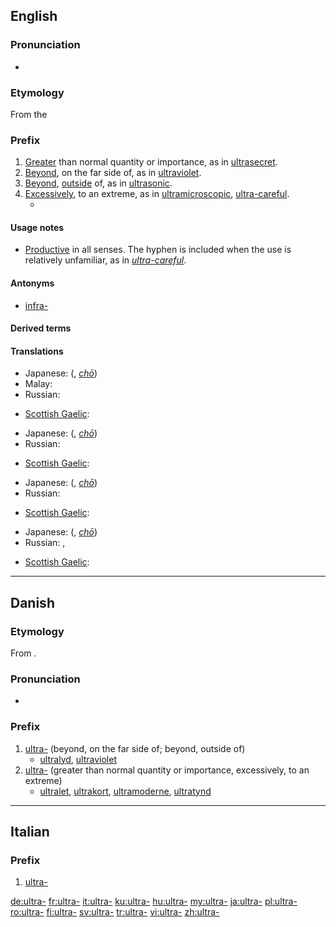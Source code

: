 {{also|ultra|ultrà}}
==English==

===Pronunciation===
* {{IPA|/ˈʌltrə/}}

===Etymology===
From the {{etyl|la|en}} {{term|ultra||lang=la|beyond}}

===Prefix===
{{en-prefix}}

# [[greater|Greater]] than normal quantity or importance, as in [[ultrasecret]].
# [[beyond|Beyond]], on the far side of, as in [[ultraviolet]].
# [[beyond|Beyond]], [[outside]] of, as in [[ultrasonic]].
# [[excessively|Excessively]], to an extreme, as in [[ultramicroscopic]], [[ultra-careful]].
#*{{quote-magazine|date=2013-05-17
|author=George Monbiot|authorlink=George Monbiot
|title=Money just makes the rich suffer
|volume=188|issue=23|page=19
|magazine={{w|The Guardian Weekly}}
|url=http://www.guardian.co.uk/commentisfree/2013/may/06/politics-envy-keenest-rich
|passage=In order to grant the rich these pleasures, the social contract is reconfigured. [&hellip;]&nbsp; The public realm is privatised, the regulations restraining the '''ultra-'''wealthy and the companies they control are abandoned, and Edwardian levels of inequality are almost fetishised.}}

====Usage notes====
* [[productive|Productive]] in all senses. The hyphen is included when the use is relatively unfamiliar, as in ''[[ultra-careful]]''.

====Antonyms====
* [[infra-]]

====Derived terms====
{{prefixsee|en}}

====Translations====
{{trans-top|greater than normal quantity or importance}}
* Japanese: {{l|ja|超}} ({{l|ja|ちょう}}, ''[[chō]]'')
* Malay: {{t|ms|ultra-}}
* Russian: {{t+|ru|сверх-|tr=sverx-|sc=Cyrl}}
{{trans-mid}}
* [[Scottish Gaelic]]: {{t|gd|os-}}
{{trans-bottom}}

{{trans-top|beyond, on the far side of}}
* Japanese: {{l|ja|超}} ({{l|ja|ちょう}}, ''[[chō]]'')
* Russian: {{t+|ru|ультра-|tr=ul’tra-|sc=Cyrl}}
{{trans-mid}}
* [[Scottish Gaelic]]: {{t|gd|os-}}
{{trans-bottom}}

{{trans-top|beyond, outside of}}
* Japanese: {{l|ja|超}} ({{l|ja|ちょう}}, ''[[chō]]'')
* Russian: {{t+|ru|сверх-|tr=sverx-|sc=Cyrl}}
{{trans-mid}}
* [[Scottish Gaelic]]: {{t|gd|os-}}
{{trans-bottom}}

{{trans-top|excessively, to an extreme}}
* Japanese: {{l|ja|超}} ({{l|ja|ちょう}}, ''[[chō]]'')
* Russian: {{t+|ru|ультра-|tr=ul’tra-|sc=Cyrl}}, {{t+|ru|сверх-|tr=sverx-|sc=Cyrl}}
{{trans-mid}}
* [[Scottish Gaelic]]: {{t|gd|os-}}
{{trans-bottom}}

----

==Danish==

===Etymology===
From {{etyl|la|da}} {{term|ultra||beyond|lang=la}}.

===Pronunciation===
* {{IPA|/ultra-/|[ˈultˢʁ̥ɑˈ-]|[ˈultˢʁ̥ɑˌ-]|lang=da}}

===Prefix===
{{head|da|prefix}}

# [[ultra#English|ultra-]] (beyond, on the far side of; beyond, outside of)
#* [[ultralyd]], [[ultraviolet]]
# [[ultra#English|ultra-]] (greater than normal quantity or importance, excessively, to an extreme)
#* [[ultralet]], [[ultrakort]], [[ultramoderne]], [[ultratynd]]

----

==Italian==

===Prefix===
{{head|it|prefix}}

# [[#English|ultra-]]

[[de:ultra-]]
[[fr:ultra-]]
[[it:ultra-]]
[[ku:ultra-]]
[[hu:ultra-]]
[[my:ultra-]]
[[ja:ultra-]]
[[pl:ultra-]]
[[ro:ultra-]]
[[fi:ultra-]]
[[sv:ultra-]]
[[tr:ultra-]]
[[vi:ultra-]]
[[zh:ultra-]]